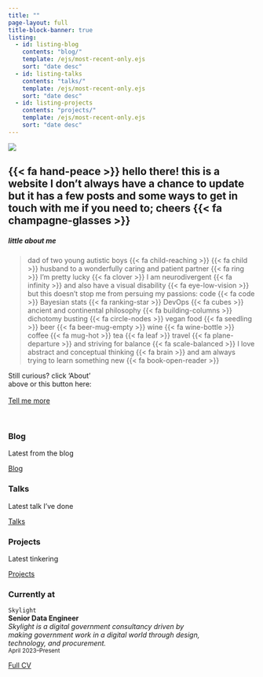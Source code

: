```yaml
---
title: ""
page-layout: full
title-block-banner: true
listing: 
  - id: listing-blog
    contents: "blog/"
    template: /ejs/most-recent-only.ejs
    sort: "date desc"
  - id: listing-talks
    contents: "talks/"
    template: /ejs/most-recent-only.ejs
    sort: "date desc"
  - id: listing-projects
    contents: "projects/"
    template: /ejs/most-recent-only.ejs
    sort: "date desc"
---
```


::: {#img-me .center}
![](images/me.png)
:::


::: {.center-text}
## {{< fa hand-peace >}} hello there! this is a website I don't always have a chance to update but it has a few posts and some ways to get in touch with me if you need to; cheers {{< fa champagne-glasses >}}
:::

::: {.grid}

::: {.g-col-8}
##### little about me

> dad of two young autistic boys {{< fa child-reaching >}} {{< fa child >}} husband to a wonderfully caring and patient partner {{< fa ring >}} I'm pretty lucky {{< fa clover >}} I am neurodivergent {{< fa infinity >}} and also have a visual disability {{< fa eye-low-vision >}} but this doesn't stop me from persuing my passions: code {{< fa code >}} Bayesian stats {{< fa ranking-star >}} DevOps {{< fa cubes >}} ancient and continental philosophy {{< fa building-columns >}} dichotomy busting {{< fa circle-nodes >}} vegan food {{< fa seedling >}} beer {{< fa beer-mug-empty >}} wine {{< fa wine-bottle >}} coffee {{< fa mug-hot >}} tea {{< fa leaf >}} travel {{< fa plane-departure >}} and striving for balance {{< fa scale-balanced >}} I love abstract and conceptual thinking {{< fa brain >}} and am always trying to learn something new {{< fa book-open-reader >}} 
:::

::: {.g-col-4 .vh-center .center-text}
Still curious? click 'About'<br> above or this button here:<br><br>
[Tell me more](about.qmd){.btn .btn-secondary role="button"}
:::

:::

<br>

::: {.content-block}
::: {.features}

::: {.feature}
::: {.feature-top}
### Blog

Latest from the blog

::: {#listing-blog}
:::
:::

::: {.feature-bottom}
[Blog](blog.qmd){.btn .btn-secondary role="button"}
:::
:::

::: {.feature}
::: {.feature-top}
### Talks

Latest talk I've done

::: {#listing-talks}
:::
:::

::: {.feature-bottom}
[Talks](talks.qmd){.btn .btn-secondary role="button"}
:::
:::

::: {.feature}
::: {.feature-top}
### Projects

Latest tinkering

::: {#listing-projects}
:::
:::

::: {.feature-bottom}
[Projects](projects.qmd){.btn .btn-secondary role="button"}
:::
:::

:::
:::

### Currently at

`Skylight`<br>
__Senior Data Engineer__<br>
_Skylight is a digital government consultancy driven by_ <br>
_making government work in a digital world through design,_ <br>
_technology, and procurement._ <br>
<small>April 2023--Present</small> 

[Full CV](vitae.qmd){.btn .btn-secondary role="button"}

<link rel="me" href="https://hachyderm.io/@robertmitchellv">
